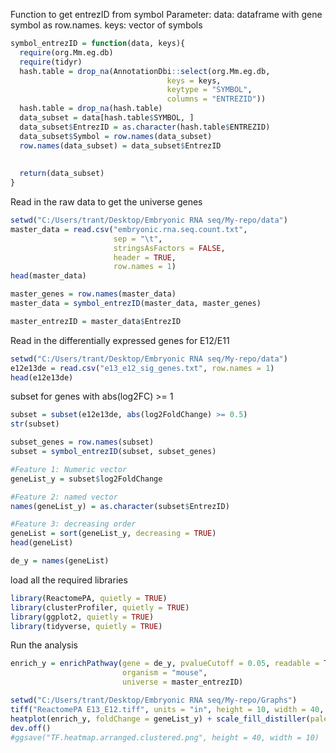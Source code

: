 Function to get entrezID from symbol
Parameter:
  data: dataframe with gene symbol as row.names.
  keys: vector of symbols
```r
symbol_entrezID = function(data, keys){
  require(org.Mm.eg.db)
  require(tidyr)
  hash.table = drop_na(AnnotationDbi::select(org.Mm.eg.db,
                                   keys = keys,
                                   keytype = "SYMBOL",
                                   columns = "ENTREZID"))
  hash.table = drop_na(hash.table)
  data_subset = data[hash.table$SYMBOL, ]
  data_subset$EntrezID = as.character(hash.table$ENTREZID)
  data_subset$Symbol = row.names(data_subset)
  row.names(data_subset) = data_subset$EntrezID
  
  
  return(data_subset)
}
```

Read in the raw data to get the universe genes

```r
setwd("C:/Users/trant/Desktop/Embryonic RNA seq/My-repo/data")
master_data = read.csv("embryonic.rna.seq.count.txt",
                       sep = "\t",
                       stringsAsFactors = FALSE,
                       header = TRUE,
                       row.names = 1)
head(master_data)
```

```r
master_genes = row.names(master_data)
master_data = symbol_entrezID(master_data, master_genes)
```
```r
master_entrezID = master_data$EntrezID
```

Read in the differentially expressed genes for E12/E11

```r
setwd("C:/Users/trant/Desktop/Embryonic RNA seq/My-repo/data")
e12e13de = read.csv("e13_e12_sig_genes.txt", row.names = 1)
head(e12e13de)
```

subset for genes with abs(log2FC) >= 1

```r
subset = subset(e12e13de, abs(log2FoldChange) >= 0.5)
str(subset)
```
```r
subset_genes = row.names(subset)
subset = symbol_entrezID(subset, subset_genes)
```

```r

#Feature 1: Numeric vector
geneList_y = subset$log2FoldChange

#Feature 2: named vector
names(geneList_y) = as.character(subset$EntrezID)

#Feature 3: decreasing order
geneList = sort(geneList_y, decreasing = TRUE)
head(geneList)
```

```r
de_y = names(geneList)
```

load all the required libraries
```r
library(ReactomePA, quietly = TRUE)
library(clusterProfiler, quietly = TRUE)
library(ggplot2, quietly = TRUE)
library(tidyverse, quietly = TRUE)
```


Run the analysis
```r
enrich_y = enrichPathway(gene = de_y, pvalueCutoff = 0.05, readable = T, 
                         organism = "mouse",
                         universe = master_entrezID)
```

```r

setwd("C:/Users/trant/Desktop/Embryonic RNA seq/My-repo/Graphs")
tiff("ReactomePA E13_E12.tiff", units = "in", height = 10, width = 40, res = 500)
heatplot(enrich_y, foldChange = geneList_y) + scale_fill_distiller(palette = "RdBu")
dev.off()
#ggsave("TF.heatmap.arranged.clustered.png", height = 40, width = 10)
```